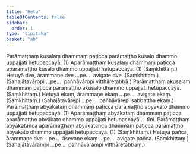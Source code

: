 ```yaml
---
title: "Hetu"
tableOfContents: false
sidebar:
  order: 1
type: "tipitaka"
basket: "ab"
---
```



<DynamicBreadcrumb />

<Division number="9">

<Paragraph number="1973">
Parāmaṭṭhaṃ kusalaṃ dhammaṃ paṭicca parāmaṭṭho kusalo dhammo uppajjati hetupaccayā. (1)
</Paragraph>

<Paragraph number="1974">
Aparāmaṭṭhaṃ kusalaṃ dhammaṃ paṭicca aparāmaṭṭho kusalo dhammo uppajjati hetupaccayā. (1) (Saṃkhittaṃ.)
</Paragraph>

</Division>
<Division number="10">

<Paragraph number="1975">
Hetuyā dve, ārammaṇe dve …pe…  avigate dve. (Saṃkhittaṃ.)
</Paragraph>

<Paragraph number="1976">
(Sahajātavāropi …pe…  pañhāvāropi vitthāretabbā.)
</Paragraph>

</Division>
<Division number="11">

<Paragraph number="1977">
Parāmaṭṭhaṃ akusalaṃ dhammaṃ paṭicca parāmaṭṭho akusalo dhammo uppajjati hetupaccayā. (Saṃkhittaṃ.)
</Paragraph>

</Division>
<Division number="12">

<Paragraph number="1978">
Hetuyā ekaṃ, ārammaṇe ekaṃ …pe…  avigate ekaṃ. (Saṃkhittaṃ.)
</Paragraph>

<Paragraph number="1979">
(Sahajātavārepi …pe…  pañhāvārepi sabbattha ekaṃ.)
</Paragraph>

</Division>
<Division number="13">

<Paragraph number="1980">
Parāmaṭṭhaṃ abyākataṃ dhammaṃ paṭicca parāmaṭṭho abyākato dhammo uppajjati hetupaccayā. (1)
</Paragraph>

<Paragraph number="1981">
Aparāmaṭṭhaṃ abyākataṃ dhammaṃ paṭicca aparāmaṭṭho abyākato dhammo uppajjati hetupaccayā…  tīṇi.
</Paragraph>

<Paragraph number="1982">
Parāmaṭṭhaṃ abyākatañca aparāmaṭṭhaṃ abyākatañca dhammaṃ paṭicca parāmaṭṭho abyākato dhammo uppajjati hetupaccayā. (1) (Saṃkhittaṃ.)
</Paragraph>

</Division>
<Division number="14">

<Paragraph number="1983">
Hetuyā pañca, ārammaṇe dve …pe…  āsevane ekaṃ …pe…  avigate pañca. (Saṃkhittaṃ.) (Sahajātavārampi …pe…  pañhāvārampi vitthāretabbaṃ.)
</Paragraph>
</Division>